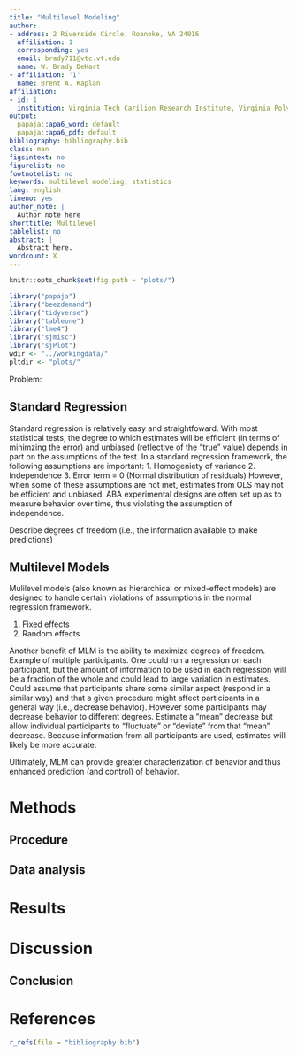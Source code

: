 ```yaml
---
title: "Multilevel Modeling"
author:
- address: 2 Riverside Circle, Roanoke, VA 24016
  affiliation: 1
  corresponding: yes
  email: brady711@vtc.vt.edu
  name: W. Brady DeHart
- affiliation: '1'
  name: Brent A. Kaplan
affiliation:
- id: 1
  institution: Virginia Tech Carilion Research Institute, Virginia Polytechnic Institute and State University
output:
  papaja::apa6_word: default
  papaja::apa6_pdf: default
bibliography: bibliography.bib
class: man
figsintext: no
figurelist: no
footnotelist: no
keywords: multilevel modeling, statistics
lang: english
lineno: yes
author_note: |
  Author note here
shorttitle: Multilevel
tablelist: no
abstract: |
  Abstract here.
wordcount: X
---
```


```r
knitr::opts_chunk$set(fig.path = "plots/")
```

```r
library("papaja")
library("beezdemand")
library("tidyverse")
library("tableone")
library("lme4")
library("sjmisc")
library("sjPlot")
wdir <- "../workingdata/"
pltdir <- "plots/"

```

Problem:

## Standard Regression
Standard regression is relatively easy and straightfoward. With most statistical tests, the degree to which estimates will be efficient (in terms of minimzing the error) and unbiased (reflective of the "true" value) depends in part on the assumptions of the test. In a standard regression framework, the following assumptions are important:
1. Homogeniety of variance
2. Independence
3. Error term = 0 (Normal distribution of residuals)
However, when some of these assumptions are not met, estimates from OLS may not be efficient and unbiased. ABA experimental designs are often set up as to measure behavior over time, thus violating the assumption of independence.

Describe degrees of freedom (i.e., the information available to make predictions)

## Multilevel Models
Mulilevel models (also known as hierarchical or mixed-effect models) are designed to handle certain violations of assumptions in the normal regression framework.

1. Fixed effects
2. Random effects

Another benefit of MLM is the ability to maximize degrees of freedom. Example of multiple participants. One could run a regression on each participant, but the amount of information to be used in each regression will be a fraction of the whole and could lead to large variation in estimates. Could assume that participants share some similar aspect (respond in a similar way) and that a given procedure might affect participants in a general way (i.e., decrease behavior). However some participants may decrease behavior to different degrees. Estimate a "mean" decrease but allow individual participants to "fluctuate" or "deviate" from that "mean" decrease. Because information from all participants are used, estimates will likely be more accurate. 

Ultimately, MLM can provide greater characterization of behavior and thus enhanced prediction (and control) of behavior. 


# Methods

## Procedure

## Data analysis

# Results

# Discussion


## Conclusion


\newpage

# References
```r
r_refs(file = "bibliography.bib")
```

\setlength{\parindent}{-0.5in}
\setlength{\leftskip}{0.5in}
